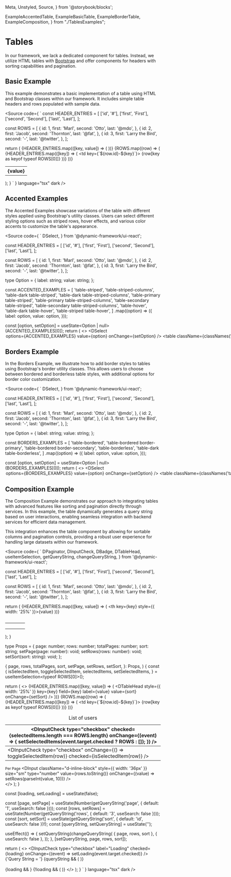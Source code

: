   Meta,
  Unstyled,
  Source,
} from '@storybook/blocks';

  ExampleAccentedTable,
  ExampleBasicTable,
  ExampleBorderTable,
  ExampleComposition,
} from "./TablesExamples";

<Meta title="Design System/Examples/Tables" />

# Tables

In our framework, we lack a dedicated component for tables. Instead, we utilize HTML tables with
[Bootstrap](https://getbootstrap.com/docs/5.3/content/tables/) and offer components for headers with sorting
capabilities and pagination.

## Basic Example

This example demonstrates a basic implementation of a table using HTML and Bootstrap classes within our framework.
It includes simple table headers and rows populated with sample data.

<Source
  code={
    `
const HEADER_ENTRIES = [
  ['id', '#'],
  ['first', 'First'],
  ['second', 'Second'],
  ['last', 'Last'],
];

const ROWS = [
  {
    id: 1,
    first: 'Marl',
    second: 'Otto',
    last: '@mdo',
  },
  {
    id: 2,
    first: 'Jacob',
    second: 'Thornton',
    last: '@fat',
  },
  {
    id: 3,
    first: 'Larry the Bird',
    second: '-',
    last: '@twitter',
  },
];

  return (
    <table className="table">
      <thead>
        <tr>
          {HEADER_ENTRIES.map(([key, value]) => (
            <th key={key}>{value}</th>
          ))}
        </tr>
      </thead>
      <tbody>
        {ROWS.map((row) => (
          <tr key={row.id}>
            {HEADER_ENTRIES.map(([key]) => (
              <td key={\`\${row.id}-\${key}\`}>
                {row[key as keyof typeof ROWS[0]]}
              </td>
            ))}
          </tr>
        ))}
      </tbody>
    </table>
  );
}
    `
  }
  language="tsx"
  dark
/>

<Unstyled>
  <div style={{ height: '240px' }}>
    <ExampleBasicTable />
  </div>
</Unstyled>

## Accented Examples

The Accented Examples showcase variations of the table with different styles applied using Bootstrap's utility classes.
Users can select different styling options such as striped rows, hover effects, and various color accents to
customize the table's appearance.

<Source
  code={
    `
  DSelect,
} from '@dynamic-framework/ui-react';

const HEADER_ENTRIES = [
  ['id', '#'],
  ['first', 'First'],
  ['second', 'Second'],
  ['last', 'Last'],
];

const ROWS = [
  {
    id: 1,
    first: 'Marl',
    second: 'Otto',
    last: '@mdo',
  },
  {
    id: 2,
    first: 'Jacob',
    second: 'Thornton',
    last: '@fat',
  },
  {
    id: 3,
    first: 'Larry the Bird',
    second: '-',
    last: '@twitter',
  },
];

type Option = {
  label: string;
  value: string;
};

const ACCENTED_EXAMPLES = [
  'table-striped',
  'table-striped-columns',
  'table-dark table-striped',
  'table-dark table-striped-columns',
  'table-primary table-striped',
  'table-primary table-striped-columns',
  'table-secondary table-striped',
  'table-secondary table-striped-columns',
  'table-hover',
  'table-dark table-hover',
  'table-striped table-hover',
]
  .map((option) => ({
    label: option,
    value: option,
  }));

  const [option, setOption] = useState<Option | null>(ACCENTED_EXAMPLES[0]);
  return (
    <>
      <DSelect<Option>
        options={ACCENTED_EXAMPLES}
        value={option}
        onChange={setOption}
      />
      <br />
      <table className={classNames('table', option?.value)}>
        <thead>
          <tr>
            {HEADER_ENTRIES.map(([key, value]) => (
              <th key={key}>{value}</th>
            ))}
          </tr>
        </thead>
        <tbody>
          {ROWS.map((row) => (
            <tr key={row.id}>
              {HEADER_ENTRIES.map(([key]) => (
                <td key={\`\${row.id}-\${key}\`}>
                  {row[key as keyof typeof ROWS[0]]}
                </td>
              ))}
            </tr>
          ))}
        </tbody>
      </table>
    </>
  );
}
`
  }
  language="tsx"
  dark
/>

<Unstyled>
  <div style={{ height: '240px' }}>
    <ExampleAccentedTable />
  </div>
</Unstyled>

## Borders Example

In the Borders Example, we illustrate how to add border styles to tables using Bootstrap's border utility classes.
This allows users to choose between bordered and borderless table styles, with additional options
for border color customization.

<Source
  code={
    `
  DSelect,
} from '@dynamic-framework/ui-react';

const HEADER_ENTRIES = [
  ['id', '#'],
  ['first', 'First'],
  ['second', 'Second'],
  ['last', 'Last'],
];

const ROWS = [
  {
    id: 1,
    first: 'Marl',
    second: 'Otto',
    last: '@mdo',
  },
  {
    id: 2,
    first: 'Jacob',
    second: 'Thornton',
    last: '@fat',
  },
  {
    id: 3,
    first: 'Larry the Bird',
    second: '-',
    last: '@twitter',
  },
];

type Option = {
  label: string;
  value: string;
};

const BORDERS_EXAMPLES = [
  'table-bordered',
  'table-bordered border-primary',
  'table-bordered border-secondary',
  'table-borderless',
  'table-dark table-borderless',
]
  .map((option) => ({
    label: option,
    value: option,
  }));

  const [option, setOption] = useState<Option | null>(BORDERS_EXAMPLES[0]);
  return (
    <>
      <DSelect<Option>
        options={BORDERS_EXAMPLES}
        value={option}
        onChange={setOption}
      />
      <br />
      <table className={classNames('table', option?.value)}>
        <thead>
          <tr>
            {HEADER_ENTRIES.map(([key, value]) => (
              <th key={key}>{value}</th>
            ))}
          </tr>
        </thead>
        <tbody>
          {ROWS.map((row) => (
            <tr key={row.id}>
              {HEADER_ENTRIES.map(([key]) => (
                <td key={\`\${row.id}-\${key}\`}>
                  {row[key as keyof typeof ROWS[0]]}
                </td>
              ))}
            </tr>
          ))}
        </tbody>
      </table>
    </>
  );
}
`
  }
  language="tsx"
  dark
/>

<Unstyled>
  <div style={{ height: '240px' }}>
    <ExampleBorderTable />
  </div>
</Unstyled>

## Composition Example

The Composition Example demonstrates our approach to integrating tables with advanced features
like sorting and pagination directly through services. In this example, the table dynamically generates a query string
based on user interactions, enabling seamless integration with backend services for efficient data management.

This integration enhances the table component by allowing for sortable columns and pagination controls,
providing a robust user experience for handling large datasets within our framework.

<Source
  code={
    `
  DPaginator,
  DInputCheck,
  DBadge,
  DTableHead,
  useItemSelection,
  getQueryString,
  changeQueryString,
} from '@dynamic-framework/ui-react';

const HEADER_ENTRIES = [
  ['id', '#'],
  ['first', 'First'],
  ['second', 'Second'],
  ['last', 'Last'],
];

const ROWS = [
  {
    id: 1,
    first: 'Marl',
    second: 'Otto',
    last: '@mdo',
  },
  {
    id: 2,
    first: 'Jacob',
    second: 'Thornton',
    last: '@fat',
  },
  {
    id: 3,
    first: 'Larry the Bird',
    second: '-',
    last: '@twitter',
  },
];

  return (
    <table className="table placeholder-wave">
      <caption>
        <div className="placeholder w-100 bg-secondary" />
      </caption>
      <thead>
        <tr>
          {HEADER_ENTRIES.map(([key, value]) => (
            <th key={key} style={{ width: '25%' }}>{value}</th>
          ))}
        </tr>
      </thead>
      <tbody>
        <tr>
          <td><div className="placeholder w-100 bg-secondary" /></td>
          <td><div className="placeholder w-100 bg-secondary" /></td>
          <td><div className="placeholder w-100 bg-secondary" /></td>
          <td><div className="placeholder w-100 bg-secondary" /></td>
        </tr>
        <tr>
          <td><div className="placeholder w-100 bg-secondary" /></td>
          <td><div className="placeholder w-100 bg-secondary" /></td>
          <td><div className="placeholder w-100 bg-secondary" /></td>
          <td><div className="placeholder w-100 bg-secondary" /></td>
        </tr>
        <tr>
          <td><div className="placeholder w-100 bg-secondary" /></td>
          <td><div className="placeholder w-100 bg-secondary" /></td>
          <td><div className="placeholder w-100 bg-secondary" /></td>
          <td><div className="placeholder w-100 bg-secondary" /></td>
        </tr>
      </tbody>
    </table>
  );
}

type Props = {
  page: number;
  rows: number;
  totalPages: number;
  sort: string;
  setPage(page: number): void;
  setRows(rows: number): void;
  setSort(sort: string): void;
};

  {
    page,
    rows,
    totalPages,
    sort,
    setPage,
    setRows,
    setSort,
  }: Props,
) {
  const {
    isSelectedItem,
    toggleSelectedItem,
    selectedItems,
    setSelectedItems,
  } = useItemSelection<typeof ROWS[0]>();

  return (
    <>
      <table className="table">
        <caption>List of users</caption>
        <thead>
          <tr>
            <th>
              <DInputCheck
                type="checkbox"
                checked={selectedItems.length === ROWS.length}
                onChange={(event) => {
                  setSelectedItems(event.target.checked ? ROWS : []);
                }}
              />
            </th>
            {HEADER_ENTRIES.map(([key, value]) => (
              <DTableHead
                style={{ width: '25%' }}
                key={key}
                field={key}
                label={value}
                value={sort}
                onChange={setSort}
              />
            ))}
          </tr>
        </thead>
        <tbody>
          {ROWS.map((row) => (
            <tr key={row.id}>
              <td>
                <DInputCheck
                  type="checkbox"
                  onChange={() => toggleSelectedItem(row)}
                  checked={isSelectedItem(row)}
                />
              </td>
              {HEADER_ENTRIES.map(([key]) => (
                <td key={\`\${row.id}-\${key}\`}>
                  {row[key as keyof typeof ROWS[0]]}
                </td>
              ))}
            </tr>
          ))}
        </tbody>
      </table>
      <div className="row">
        <div className="col-2">
          <small>Per Page </small>
          <DInput
            className="d-inline-block"
            style={{ width: '36px' }}
            size="sm"
            type="number"
            value={rows.toString()}
            onChange={(value) => setRows(parseInt(value, 10))}
          />
        </div>
        <div className="col-8">
          <DPaginator
            current={page}
            onPageChange={setPage}
            total={totalPages}
          />
        </div>
      </div>
    </>
  );
}

  const [loading, setLoading] = useState(false);

  const [page, setPage] = useState(Number(getQueryString('page', { default: '1', useSearch: false })));
  const [rows, setRows] = useState(Number(getQueryString('rows', { default: '3', useSearch: false })));
  const [sort, setSort] = useState(getQueryString('sort', { default: 'id', useSearch: false })!);
  const [queryString, setQueryString] = useState('');

  useEffect(() => {
    setQueryString(changeQueryString(
      { page, rows, sort },
      { useSearch: false },
    ));
  }, [setQueryString, page, rows, sort]);

  return (
    <>
      <DInputCheck
        type="checkbox"
        label="Loading"
        checked={loading}
        onChange={(event) => setLoading(event.target.checked)}
      />
      {'Query String = '}
      {queryString && (
        <DBadge text={queryString} theme="primary" />
      )}
      <br />
      <br />
      {loading && <ExampleCompositionTableLoading />}
      {!loading && (
        <ExampleCompositionTable
          page={page}
          rows={rows}
          totalPages={3}
          sort={sort}
          setPage={setPage}
          setRows={setRows}
          setSort={setSort}
        />
      )}
    </>
  );
}
`
  }
  language="tsx"
  dark
/>

<Unstyled>
  <div style={{ height: '360px' }}>
    <ExampleComposition />
  </div>
</Unstyled>

